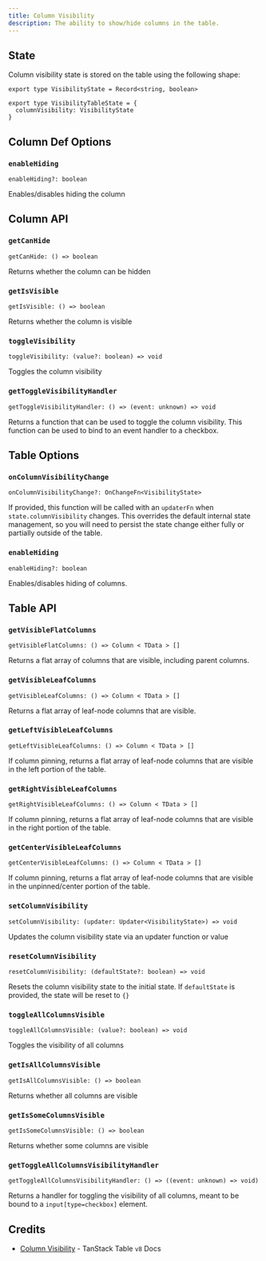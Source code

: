 ```yaml
---
title: Column Visibility
description: The ability to show/hide columns in the table.
---
```


## State

Column visibility state is stored on the table using the following shape:

```tsx
export type VisibilityState = Record<string, boolean>

export type VisibilityTableState = {
  columnVisibility: VisibilityState
}
```

## Column Def Options

### `enableHiding`

```tsx
enableHiding?: boolean
```

Enables/disables hiding the column

## Column API

### `getCanHide`

```tsx
getCanHide: () => boolean
```

Returns whether the column can be hidden

### `getIsVisible`

```tsx
getIsVisible: () => boolean
```

Returns whether the column is visible

### `toggleVisibility`

```tsx
toggleVisibility: (value?: boolean) => void
```

Toggles the column visibility

### `getToggleVisibilityHandler`

```tsx
getToggleVisibilityHandler: () => (event: unknown) => void
```

Returns a function that can be used to toggle the column visibility. This function can be used to bind to an event handler to a checkbox.

## Table Options

### `onColumnVisibilityChange`

```tsx
onColumnVisibilityChange?: OnChangeFn<VisibilityState>
```

If provided, this function will be called with an `updaterFn` when `state.columnVisibility` changes. This overrides the default internal state management, so you will need to persist the state change either fully or partially outside of the table.

### `enableHiding`

```tsx
enableHiding?: boolean
```

Enables/disables hiding of columns.

## Table API

### `getVisibleFlatColumns`

```tsx
getVisibleFlatColumns: () => Column < TData > []
```

Returns a flat array of columns that are visible, including parent columns.

### `getVisibleLeafColumns`

```tsx
getVisibleLeafColumns: () => Column < TData > []
```

Returns a flat array of leaf-node columns that are visible.

### `getLeftVisibleLeafColumns`

```tsx
getLeftVisibleLeafColumns: () => Column < TData > []
```

If column pinning, returns a flat array of leaf-node columns that are visible in the left portion of the table.

### `getRightVisibleLeafColumns`

```tsx
getRightVisibleLeafColumns: () => Column < TData > []
```

If column pinning, returns a flat array of leaf-node columns that are visible in the right portion of the table.

### `getCenterVisibleLeafColumns`

```tsx
getCenterVisibleLeafColumns: () => Column < TData > []
```

If column pinning, returns a flat array of leaf-node columns that are visible in the unpinned/center portion of the table.

### `setColumnVisibility`

```tsx
setColumnVisibility: (updater: Updater<VisibilityState>) => void
```

Updates the column visibility state via an updater function or value

### `resetColumnVisibility`

```tsx
resetColumnVisibility: (defaultState?: boolean) => void
```

Resets the column visibility state to the initial state. If `defaultState` is provided, the state will be reset to `{}`

### `toggleAllColumnsVisible`

```tsx
toggleAllColumnsVisible: (value?: boolean) => void
```

Toggles the visibility of all columns

### `getIsAllColumnsVisible`

```tsx
getIsAllColumnsVisible: () => boolean
```

Returns whether all columns are visible

### `getIsSomeColumnsVisible`

```tsx
getIsSomeColumnsVisible: () => boolean
```

Returns whether some columns are visible

### `getToggleAllColumnsVisibilityHandler`

```tsx
getToggleAllColumnsVisibilityHandler: () => ((event: unknown) => void)
```

Returns a handler for toggling the visibility of all columns, meant to be bound to a `input[type=checkbox]` element.

## Credits

- [Column Visibility](https://tanstack.com/table/v8/docs/api/features/column-visibility) - TanStack Table `v8` Docs
